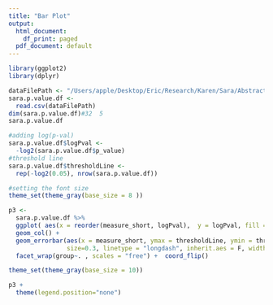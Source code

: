 ```yaml
---
title: "Bar Plot"
output:
  html_document:
    df_print: paged
  pdf_document: default
---
```

```r
library(ggplot2)
library(dplyr)
```



```r
dataFilePath <- "/Users/apple/Desktop/Eric/Research/Karen/Sara/Abstract INSAR_ASD_TD/4.5.2022/INSAR_pvalues.v2.csv"
sara.p.value.df <- 
  read.csv(dataFilePath)
dim(sara.p.value.df)#32  5
sara.p.value.df

#adding log(p-val)
sara.p.value.df$logPval <- 
  -log2(sara.p.value.df$p_value)
#threshold line
sara.p.value.df$thresholdLine <- 
  rep(-log2(0.05), nrow(sara.p.value.df))

#setting the font size
theme_set(theme_gray(base_size = 8 ))

p3 <- 
  sara.p.value.df %>%
  ggplot( aes(x = reorder(measure_short, logPval),  y = logPval, fill = reorder(measure_short, logPval))) +  
  geom_col() +
  geom_errorbar(aes(x = measure_short, ymax = thresholdLine, ymin = thresholdLine),
                size=0.3, linetype = "longdash", inherit.aes = F, width = 1, color = "red")+
  facet_wrap(group~. , scales = "free") +  coord_flip() 

theme_set(theme_gray(base_size = 10))

p3 +
  theme(legend.position="none")


```

